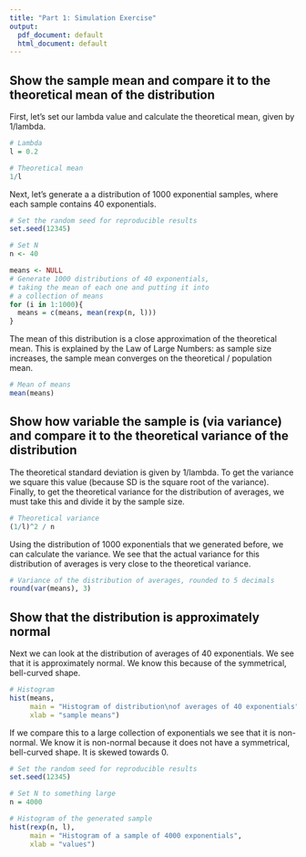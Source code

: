 ```yaml
---
title: "Part 1: Simulation Exercise"
output:
  pdf_document: default
  html_document: default
---
```


## Show the sample mean and compare it to the theoretical mean of the distribution

First, let's set our lambda value and calculate the theoretical mean, given by 1/lambda.

```r
# Lambda
l = 0.2

# Theoretical mean
1/l
```

Next, let's generate a a distribution of 1000 exponential samples, where each sample contains 40 exponentials.

```r
# Set the random seed for reproducible results
set.seed(12345)

# Set N
n <- 40

means <- NULL
# Generate 1000 distributions of 40 exponentials,
# taking the mean of each one and putting it into
# a collection of means
for (i in 1:1000){
  means = c(means, mean(rexp(n, l)))
}
```

The mean of this distribution is a close approximation of the theoretical mean. This is explained by the Law of Large Numbers: as sample size increases, the sample mean converges on the theoretical / population mean.

```r
# Mean of means
mean(means)
```


## Show how variable the sample is (via variance) and compare it to the theoretical variance of the distribution

The theoretical standard deviation is given by 1/lambda. To get the variance we square this value (because SD is the square root of the variance). Finally, to get the theoretical variance for the distribution of averages, we must take this and divide it by the sample size.

```r
# Theoretical variance
(1/l)^2 / n
```

Using the distribution of 1000 exponentials that we generated before, we can calculate the variance. We see that the actual variance for this distribution of averages is very close to the theoretical variance.

```r
# Variance of the distribution of averages, rounded to 5 decimals
round(var(means), 3)
```


## Show that the distribution is approximately normal

Next we can look at the distribution of averages of 40 exponentials. We see that it is approximately normal. We know this because of the symmetrical, bell-curved shape.

```r
# Histogram
hist(means, 
     main = "Histogram of distribution\nof averages of 40 exponentials",
     xlab = "sample means")
```

If we compare this to a large collection of exponentials we see that it is non-normal. We know it is non-normal because it does not have a symmetrical, bell-curved shape. It is skewed towards 0.

```r
# Set the random seed for reproducible results
set.seed(12345)

# Set N to something large
n = 4000

# Histogram of the generated sample
hist(rexp(n, l), 
     main = "Histogram of a sample of 4000 exponentials",
     xlab = "values")
```

